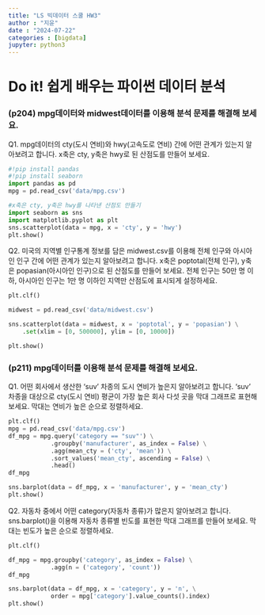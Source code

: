 ```yaml
---
title: "LS 빅데이터 스쿨 HW3"
author : "지윤"
date : "2024-07-22"
categories : [bigdata]
jupyter: python3
---
```


# Do it! 쉽게 배우는 파이썬 데이터 분석 


### (p204) mpg데이터와 midwest데이터를 이용해 분석 문제를 해결해 보세요.

Q1. mpg데이터의 cty(도시 연비)와 hwy(고속도로 연비) 간에 어떤 관계가 있는지 알아보려고 합니다. 
x축은 cty, y축은 hwy로 된 산점도를 만들어 보세요. 

```python
#!pip install pandas
#!pip install seaborn
import pandas as pd 
mpg = pd.read_csv('data/mpg.csv')

#x축은 cty, y축은 hwy를 나타낸 산점도 만들기 
import seaborn as sns
import matplotlib.pyplot as plt
sns.scatterplot(data = mpg, x = 'cty', y = 'hwy')
plt.show()
```


Q2. 미국의 지역별 인구통계 정보를 담은 midwest.csv를 이용해 전체 인구와 아시아인 인구 간에 어떤 관계가 있는지 알아보려고 합니다. 
x축은 poptotal(전체 인구), y축은 popasian(아시아인 인구)으로 된 산점도를 만들어 보세요. 
전체 인구는 50만 명 이하, 아시아인 인구는 1만 명 이하인 지역만 산점도에 표시되게 설정하세요. 

```python
plt.clf()

midwest = pd.read_csv('data/midwest.csv')

sns.scatterplot(data = midwest, x = 'poptotal', y = 'popasian') \
    .set(xlim = [0, 500000], ylim = [0, 10000])

plt.show()
```


### (p211) mpg데이터를 이용해 분석 문제를 해결해 보세요.

Q1. 어떤 회사에서 생산한 'suv' 차종의 도시 연비가 높은지 알아보려고 합니다.
'suv' 차종을 대상으로 cty(도시 연비) 평균이 가장 높은 회사 다섯 곳을 막대 그래프로 표현해 보세요. 막대는 연비가 높은 순으로 정렬하세요.

```python
plt.clf()
mpg = pd.read_csv('data/mpg.csv')
df_mpg = mpg.query('category == "suv"') \
            .groupby('manufacturer', as_index = False) \
            .agg(mean_cty = ('cty', 'mean')) \
            .sort_values('mean_cty', ascending = False) \
            .head()
df_mpg

sns.barplot(data = df_mpg, x = 'manufacturer', y = 'mean_cty')
plt.show()

```


Q2. 자동차 중에서 어떤 category(자동차 종류)가 많은지 알아보려고 합니다. sns.barplot()을 이용해 자동차 종류별 빈도를 표현한 막대 그래프를 만들어 보세요. 막대는 빈도가 높은 순으로 정렬하세요. 

```python
plt.clf()

df_mpg = mpg.groupby('category', as_index = False) \
            .agg(n = ('category', 'count'))
df_mpg

sns.barplot(data = df_mpg, x = 'category', y = 'n', \
            order = mpg['category'].value_counts().index)
plt.show()
```























